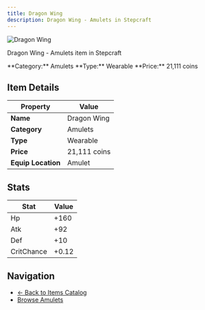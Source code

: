 ```yaml
---
title: Dragon Wing
description: Dragon Wing - Amulets in Stepcraft
---
```


<div className="flex items-start gap-6 mb-8">
  <div className="flex-shrink-0">
    <img src="/assets/resources/trinketry/amulets/dragon_wing.png" alt="Dragon Wing" className="w-24 h-24 border rounded-lg" />
  </div>
  <div className="flex-1">
    <div className="space-y-2">
      <p className="text-lg text-muted-foreground">Dragon Wing - Amulets item in Stepcraft</p>
      <div className="flex flex-wrap gap-4 text-sm">
        <span className="px-2 py-1 bg-blue-100 dark:bg-blue-900 rounded-md">
          **Category:** Amulets
        </span>
        <span className="px-2 py-1 bg-green-100 dark:bg-green-900 rounded-md">
          **Type:** Wearable
        </span>
        <span className="px-2 py-1 bg-yellow-100 dark:bg-yellow-900 rounded-md">
          **Price:** 21,111 coins
        </span>
      </div>
    </div>
  </div>
</div>

## Item Details

| Property | Value |
|----------|-------|
| **Name** | Dragon Wing |
| **Category** | Amulets |
| **Type** | Wearable |
| **Price** | 21,111 coins |
| **Equip Location** | Amulet |



## Stats

| Stat | Value |
|------|-------|
| Hp | +160 |
| Atk | +92 |
| Def | +10 |
| CritChance | +0.12 |


## Navigation

- [← Back to Items Catalog](/docs/items)
- [Browse Amulets](/docs/items#amulets)
